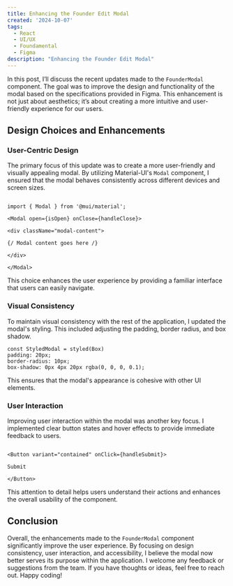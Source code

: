 ```yaml
---
title: Enhancing the Founder Edit Modal
created: '2024-10-07' 
tags:
  - React
  - UI/UX
  - Foundamental
  - Figma
description: "Enhancing the Founder Edit Modal"
---
```


In this post, I’ll discuss the recent updates made to the `FounderModal` component. The goal was to improve the design and functionality of the modal based on the specifications provided in Figma. This enhancement is not just about aesthetics; it’s about creating a more intuitive and user-friendly experience for our users.

## Design Choices and Enhancements

### User-Centric Design

The primary focus of this update was to create a more user-friendly and visually appealing modal. By utilizing Material-UI's `Modal` component, I ensured that the modal behaves consistently across different devices and screen sizes. 
``` tsx

import { Modal } from '@mui/material';

<Modal open={isOpen} onClose={handleClose}>

<div className="modal-content">

{/ Modal content goes here /}

</div>

</Modal>
```


This choice enhances the user experience by providing a familiar interface that users can easily navigate.

### Visual Consistency

To maintain visual consistency with the rest of the application, I updated the modal's styling. This included adjusting the padding, border radius, and box shadow.
```tsx
const StyledModal = styled(Box) 
padding: 20px; 
border-radius: 10px; 
box-shadow: 0px 4px 20px rgba(0, 0, 0, 0.1);
```

This ensures that the modal's appearance is cohesive with other UI elements.

### User Interaction

Improving user interaction within the modal was another key focus. I implemented clear button states and hover effects to provide immediate feedback to users.
```tsx

<Button variant="contained" onClick={handleSubmit}>

Submit

</Button>
```

This attention to detail helps users understand their actions and enhances the overall usability of the component.

## Conclusion

Overall, the enhancements made to the `FounderModal` component significantly improve the user experience. By focusing on design consistency, user interaction, and accessibility, I believe the modal now better serves its purpose within the application. I welcome any feedback or suggestions from the team. If you have thoughts or ideas, feel free to reach out. Happy coding!